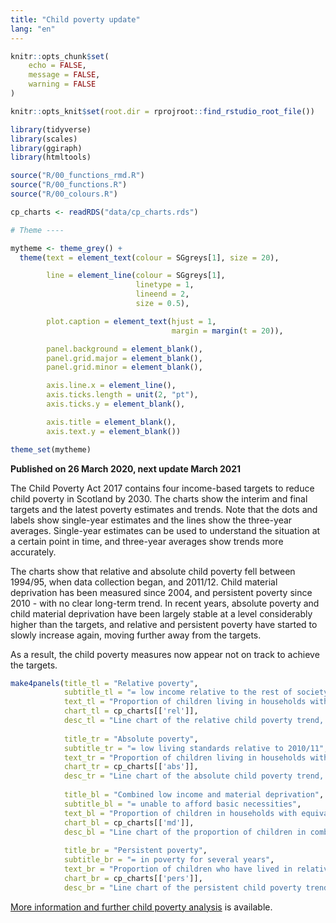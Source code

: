 ---
title: "Child poverty update"
lang: "en"
---

```{r setup, include = FALSE}
knitr::opts_chunk$set(
	echo = FALSE,
	message = FALSE,
	warning = FALSE
)

knitr::opts_knit$set(root.dir = rprojroot::find_rstudio_root_file())

```

```{r}

library(tidyverse)
library(scales)
library(ggiraph)
library(htmltools)

source("R/00_functions_rmd.R")
source("R/00_functions.R")
source("R/00_colours.R")

cp_charts <- readRDS("data/cp_charts.rds")

# Theme ----

mytheme <- theme_grey() +
  theme(text = element_text(colour = SGgreys[1], size = 20),

        line = element_line(colour = SGgreys[1],
                            linetype = 1,
                            lineend = 2,
                            size = 0.5),

        plot.caption = element_text(hjust = 1,
                                    margin = margin(t = 20)),

        panel.background = element_blank(),
        panel.grid.major = element_blank(),
        panel.grid.minor = element_blank(),

        axis.line.x = element_line(),
        axis.ticks.length = unit(2, "pt"),
        axis.ticks.y = element_blank(),

        axis.title = element_blank(),
        axis.text.y = element_blank())

theme_set(mytheme)

```

<!-- Include skip link and skip target at the top of the document -->

<script>
  $(document).ready(function(){
    $nav = $('#nav');
    $nav.prepend('<a class=\"skiplink\" href=\"#maincontent\">Skip to main content</a>')
    $head = $('#header');
    $head.prepend('<div id=\"maincontent\" class=\"skiptarget\"></div>')
    });
</script>

**Published on 26 March 2020, next update March 2021**

The Child Poverty Act 2017 contains four income-based targets to reduce child poverty in Scotland by 2030. The charts show the interim and final targets and the latest poverty estimates and trends. Note that the dots and labels show single-year estimates and the lines show the three-year averages. Single-year estimates can be used to understand the situation at a certain point in time, and three-year averages show trends more accurately.

The charts show that relative and absolute child poverty fell between 1994/95, when data collection began, and 2011/12. Child material deprivation has been measured since 2004, and persistent poverty since 2010 - with no clear long-term trend. In recent years, absolute poverty and child material deprivation have been largely stable at a level considerably higher than the targets, and relative and persistent poverty have started to slowly increase again, moving further away from the targets.

As a result, the child poverty measures now appear not on track to achieve the targets.

```{r panels}

make4panels(title_tl = "Relative poverty",
            subtitle_tl = "= low income relative to the rest of society", 
            text_tl = "Proportion of children living in households with equivalised incomes below 60% of the median (middle) UK income in the current year.", 
            chart_tl = cp_charts[['rel']], 
            desc_tl = "Line chart of the relative child poverty trend, also including single-year data points and the interim and final targets, showing a small increase in recent years that may now have stopped at a level remaining considerably above the targets.",
            
            title_tr = "Absolute poverty", 
            subtitle_tr = "= low living standards relative to 2010/11", 
            text_tr = "Proportion of children living in households with equivalised incomes below 60% of the median UK income in a base year (currently 2010/11) adjusted for inflation.", 
            chart_tr = cp_charts[['abs']], 
            desc_tr = "Line chart of the absolute child poverty trend, also including single-year data points and the interim and final targets, showing an initial fall followed by stagnation in recent years at a level considerably higher than the targets.",
            
            title_bl = "Combined low income and material deprivation", 
            subtitle_bl = "= unable to afford basic necessities", 
            text_bl = "Proportion of children in households with equivalised incomes below 70% of the median UK income and going without certain basic goods and services.", 
            chart_bl = cp_charts[['md']], 
            desc_bl = "Line chart of the proportion of children in combined low income and material deprivation trend, also including single-year data points and the interim and final targets, showing little change and a level that is considerably higher than the targets.",
            
            title_br = "Persistent poverty", 
            subtitle_br = "= in poverty for several years", 
            text_br = "Proportion of children who have lived in relative poverty in three or more of the last four years.", 
            chart_br = cp_charts[['pers']], 
            desc_br = "Line chart of the persistent child poverty trend, also including single-year data points and the interim and final targets with data only available since 2010, showing an apparent increase in recent years, moving further away from the targets.")


```


[More information and further child poverty analysis](https://www.gov.scot/collections/child-poverty-statistics/) is available.
